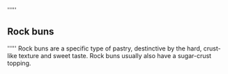

'''''
== Rock buns ==
'''''
Rock buns are a specific type of pastry, destinctive by the hard, crust-like texture and sweet taste.
Rock buns usually also have a sugar-crust topping.